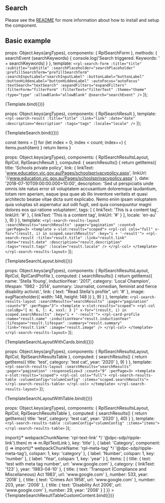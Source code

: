 

<Meta title="Molecules/Search" />

## Search
Please see the [README](https://github.com/dpc-sdp/ripple/blob/master/packages/components/Molecules/DescriptionList/README.md) for more information about how to install and setup the component.

## Basic example

  props: Object.keys(argTypes),
  components: { RplSearchForm },
  methods: {
    searchEvent (searchKeywords) {
      console.log('Search triggered. Keywords: ' + searchKeywords)
    }
  },
  template: `
    <rpl-search-form
      :title="title"
      :subtitle="subtitle"
      :searchPlaceholder="searchPlaceholder"
      :prefillSearchTerm="prefillSearchTerm"
      :searchInputLabel="searchInputLabel"
      :buttonLabel="buttonLabel"
      :buttonHiddenLabel="buttonHiddenLabel"
      :autoFocus="autoFocus"
      :textSearch="textSearch"
      :expandFilters="expandFilters"
      :filterForm="filterForm"
      :filterText="filterText"
      :theme="theme"
      :type="type"
      :allowBlank="allowBlank"
      @search="searchEvent"
    />
  `
});

<Canvas>
  <Story
    name="Search form"
    argTypes={{
      theme: {
        control: {
          type: 'select',
          options: ['light', 'dark', 'solid']
        }
      },
      type: {
        control: {
          type: 'select',
          options: ['two-cols', 'default']
        }
      },
      aboveFilters: {
        control: {
          type: 'text'
        }
      }
    }}
    args={{
      title: 'Search results',
      subtitle: '',
      searchPlaceholder: 'Enter keywords',
      prefillSearchTerm: 'What is covid?',
      searchInputLabel: 'Search for',
      buttonLabel: 'Search',
      buttonHiddenLabel: true,
      autoFocus: false,
      textSearch: true,
      expandFilters: false,
      filterForm: {
        tideId: 'tide_search_form',
        model: {
          topic: []
        },
        schema: {
          fields: [
            {
              type: 'rplselect',
              label: 'Select a topic',
              model: 'topic',
              values: [{ id: 'topic_a', name: 'Topic A' }, { id: 'topic_b', name: 'Topic B' }, { id: 'topic_c', name: 'Topic C' }, { id: 'topic_d', name: 'Topic D' }],
              placeholder: 'Select a topic'
            },
            {
              type: 'rplsubmitloader',
              buttonText: 'Apply change',
              loading: false
            }
          ]
        },
        formOptions: {
          validateAfterLoad: true,
          validateAfterChanged: true
        },
        formState: {}
      },
      filterText: 'Refine text',
      theme: 'light',
      type: 'default',
      allowBlank: false
    }}
  >
    {Template.bind({})}
  </Story>
</Canvas>

<ArgsTable of={RplSearchForm} />

  props: Object.keys(argTypes),
  components: { RplSearchResult },
  template: `
    <rpl-search-result
      :title="title"
      :link="link"
      :date="date"
      :description="description"
      :tags="tags"
      :locale="locale"
    />
  `
});

<Canvas>
  <Story
    name="Search result"
    args={{
      title: 'Schools private policy',
      link: {
        linkText: 'www.education.vic.gov.au/Pages/schoolsprivacypolicy.aspx',
        linkUrl: '//www.education.vic.gov.au/Pages/schoolsprivacypolicy.aspx'
      },
      date: '2018-07-10T09:00:00.000+10:00',
      description: 'Sed ut perspiciatis unde omnis iste natus error sit voluptatem accusantium doloremque laudantium, totam rem aperiam, eaque ipsa quae ab illo inventore veritatis et quasi architecto beatae vitae dicta sunt explicabo. Nemo enim ipsam voluptatem quia voluptas sit aspernatur aut odit fugit, sed quia consequuntur magni dolores eos qui ratione voluptatem',
      tags: [
        {
          linkText: 'This is a content tag',
          linkUrl: '#'
        },
        {
          linkText: 'This is another content tag',
          linkUrl: '#'
        }
      ],
      locale: 'en-au'
    }}
  >
    {TemplateSearch.bind({})}
  </Story>
</Canvas>

<ArgsTable of={RplSearchResult} />

  const items = []
  for (let index = 0; index < count; index++) {
    items.push(item)
  }
return items
}

  props: Object.keys(argTypes),
  components: { RplSearchResultsLayout, RplCol, RplSearchResult },
  computed: {
      searchResults() {
        return getItems({
          title: 'Schools private policy',
          link: {
            linkText: 'www.education.vic.gov.au/Pages/schoolsprivacypolicy.aspx',
            linkUrl: '//www.education.vic.gov.au/Pages/schoolsprivacypolicy.aspx'
          },
          date: '2018-07-10T09:00:00.000+10:00',
          description: 'Sed ut perspiciatis unde omnis iste natus error sit voluptatem accusantium doloremque laudantium, totam rem aperiam, eaque ipsa quae ab illo inventore veritatis et quasi architecto beatae vitae dicta sunt explicabo. Nemo enim ipsam voluptatem quia voluptas sit aspernatur aut odit fugit, sed quia consequuntur magni dolores eos qui ratione voluptatem',
          tags: [
            {
              linkText: 'This is a content tag',
              linkUrl: '#'
            },
            {
              linkText: 'This is a content tag',
              linkUrl: '#'
            }
          ],
          locale: 'en-au'
        }, 9)
      }
  },
  template: `
    <rpl-search-results-layout :searchResults="searchResults" :pager="pagination" :count=9 :perPage=3>
      <template v-slot:results="scoped">
        <rpl-col cols="full" v-for="(result, i) in scoped.searchResults" :key="i + '-result'">
          <rpl-search-result
            :title="result.title"
            :link="result.link"
            :date="result.date"
            :description="result.description"
            :tags="result.tags"
            :locale="result.locale"
        />
        </rpl-col>
      </template>
    </rpl-search-results-layout>
  `
});

<Canvas>
  <Story
    name="Search results layout"
    args={{
      pagination: {
        totalSteps: 3,
        initialStep: 1,
        stepsAround: 2
      }
    }}
  >
    {TemplateSearchLayout.bind({})}
  </Story>
</Canvas>

  props: Object.keys(argTypes),
  components: { RplSearchResultsLayout, RplCol, RplCardProfile },
  computed: {
      searchResults() {
        return getItems({
          name: 'Stella Young',
          inductionYear: '2017',
          category: 'Local Champion',
          lifespan: '1982 - 2014',
          summary: 'Journalist, comedian, feminist and fierce disability activist.',
          link: { text: "Read Stella's profile", url: '#' },
          image: svgPlaceholder({ width: 148, height: 148 })
        }, 9)
      }
  },
  template: `
    <rpl-search-results-layout :searchResults="searchResults" :pager="pagination" :count="9" :perPage="3">
      <template v-slot:results="scoped">
        <rpl-col :colsBp="{ m: 6, l: 4, xxxl: 3 }" v-for="(result, i) in scoped.searchResults" :key="i + '-result'">
          <rpl-card-profile
            :name="result.name"
            :inductionYear="result.inductionYear"
            :lifespan="result.lifespan"
            :summary="result.summary"
            :link="result.link"
            :image="result.image"
          />
        </rpl-col>
      </template>
    </rpl-search-results-layout>
  `
});

<Canvas>
  <Story
    name="Search results layout with card"
    args={{
      pagination: {
        totalSteps: 3,
        initialStep: 1,
        stepsAround: 2
      }
    }}
  >
    {TemplateSearchLayoutWithCards.bind({})}
  </Story>
</Canvas>

  props: Object.keys(argTypes),
  components: { RplSearchResultsLayout, RplCol, RplSearchResultsTable },
  computed: {
    searchResults() {
      return getItems({
        title: 'test',
        category: 'test cat',
        year: '2020'
      }, 9)
    }
  },
  template: `
    <rpl-search-results-layout :searchResults="searchResults" :pager="pagination" :responseSize=3 :count="9" :perPage=3>
      <template v-slot:results="scoped">
        <rpl-col cols="full">
          <rpl-search-results-table :columnConfig="columnConfig" :items="scoped.searchResults"></rpl-search-results-table>
        </rpl-col>
      </template>
    </rpl-search-results-layout>
  `
});

<Canvas>
  <Story
    name="Search results layout table"
    args={{
      pagination: {
        totalSteps: 3,
        initialStep: 1,
        stepsAround: 2
      },
      columnConfig: [
        {
          label: 'Title',
          colspan: 2,
          key: 'title'
        },
        {
          label: 'Category',
          colspan: 1,
          key: 'category'
        },
        {
          label: 'Year',
          colspan: 1,
          key: 'year'
        }
      ]
    }}
  >
    {TemplateSearchLayoutWithTable.bind({})}
  </Story>
</Canvas>

  props: Object.keys(argTypes),
  components: { RplSearchResultsLayout, RplCol, RplSearchResultsTable },
  computed: {
    searchResults() {
      return getItems({
        title: 'test',
        category: 'test cat',
        year: '2020'
      }, 40)
    }
  },
  template: `<rpl-search-results-table :columnConfig="columnConfig" :items="items"></rpl-search-results-table>`
});

<Canvas>
  <Story
    name="Search results table custom content"
    args={{
      columnConfig: [
        {
          label: 'Title',
          colspan: 2,
          component: () =>
            import(/* webpackChunkName: 'rpl-text-link' */ '@dpc-sdp/ripple-link').then(
              m => m.RplTextLink
            ),
          key: 'title'
          },
        {
          label: 'Category',
          component: () =>
            import(/* webpackChunkName: 'rpl-meta-tag' */ '@dpc-sdp/ripple-meta-tag'),
          colspan: 1,
          key: 'category'
        },
        {
          label: 'Number',
          colspan: 1,
          key: 'number'
        },
        {
          label: 'Year',
          colspan: 1,
          key: 'year'
        }
      ],
      items: [
        {
          title: {
            text: 'test with meta tag number',
            url: 'www.google.com'
          },
          category: {
            linkText: '123'
          },
          year: '1983-04-10'
        },
        {
          title: {
            text: 'Transport (Compliance and Miscellaneous) Act 1983',
            url: 'www.google.com'
          },
          number: 533,
          year: '2018'
        },
        {
          title: {
            text: 'Crimes Act 1958',
            url: 'www.google.com'
          },
          number: 203,
          year: '2006'
        },
        {
          title: {
            text: 'Disability Act 2006',
            url: 'www.google.com'
          },
          number: 29,
          year: '2008'
        }
      ]
    }}
  >
    {TemplateSearchResultTableCustomContent.bind({})}
  </Story>
</Canvas>
